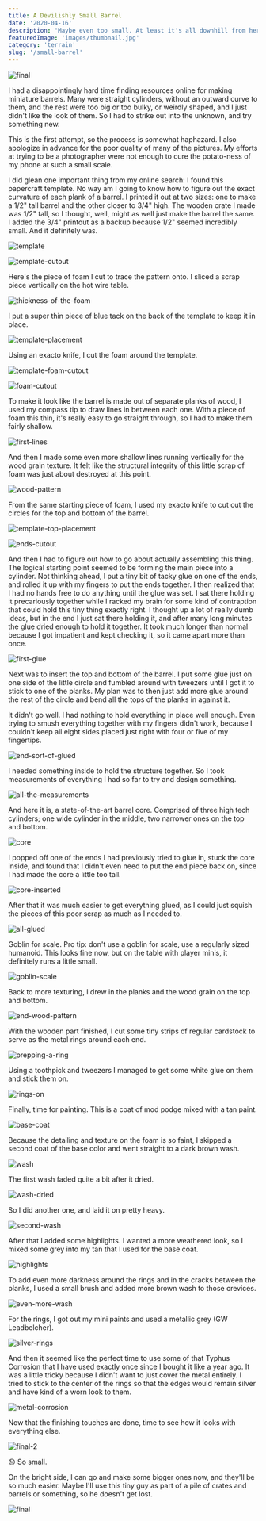 ```yaml
---
title: A Devilishly Small Barrel
date: '2020-04-16'
description: "Maybe even too small. At least it's all downhill from here."
featuredImage: 'images/thumbnail.jpg'
category: 'terrain'
slug: '/small-barrel'
---
```


![final](images/thumbnail.jpg)

I had a disappointingly hard time finding resources online for making miniature barrels. Many were straight cylinders, without an outward curve to them, and the rest were too big or too bulky, or weirdly shaped, and I just didn't like the look of them. So I had to strike out into the unknown, and try something new.

This is the first attempt, so the process is somewhat haphazard. I also apologize in advance for the poor quality of many of the pictures. My efforts at trying to be a photographer were not enough to cure the potato-ness of my phone at such a small scale.

I did glean one important thing from my online search: I found this papercraft template. No way am I going to know how to figure out the exact curvature of each plank of a barrel. I printed it out at two sizes: one to make a 1/2" tall barrel and the other closer to 3/4" high. The wooden crate I made was 1/2" tall, so I thought, well, might as well just make the barrel the same. I added the 3/4" printout as a backup because 1/2" seemed incredibly small. And it definitely was.

![template](images/template.jpg)

![template-cutout](images/template-cutout.jpg)

Here's the piece of foam I cut to trace the pattern onto. I sliced a scrap piece vertically on the hot wire table.

![thickness-of-the-foam](images/thickness-of-the-foam.jpg)

I put a super thin piece of blue tack on the back of the template to keep it in place.

![template-placement](images/template-placement.jpg)

Using an exacto knife, I cut the foam around the template.

![template-foam-cutout](images/template-foam-cutout.jpg)

![foam-cutout](images/foam-cutout.jpg)

To make it look like the barrel is made out of separate planks of wood, I used my compass tip to draw lines in between each one. With a piece of foam this thin, it's really easy to go straight through, so I had to make them fairly shallow.

![first-lines](images/first-lines.jpg)

And then I made some even more shallow lines running vertically for the wood grain texture. It felt like the structural integrity of this little scrap of foam was just about destroyed at this point.

![wood-pattern](images/wood-pattern.jpg)

From the same starting piece of foam, I used my exacto knife to cut out the circles for the top and bottom of the barrel.

![template-top-placement](images/template-top-placement.jpg)

![ends-cutout](images/ends-cutout.jpg)

And then I had to figure out how to go about actually assembling this thing. The logical starting point seemed to be forming the main piece into a cylinder. Not thinking ahead, I put a tiny bit of tacky glue on one of the ends, and rolled it up with my fingers to put the ends together. I then realized that I had no hands free to do anything until the glue was set. I sat there holding it precariously together while I racked my brain for some kind of contraption that could hold this tiny thing exactly right. I thought up a lot of really dumb ideas, but in the end I just sat there holding it, and after many long minutes the glue dried enough to hold it together. It took much longer than normal because I got impatient and kept checking it, so it came apart more than once.

![first-glue](images/first-glue.jpg)

Next was to insert the top and bottom of the barrel. I put some glue just on one side of the little circle and fumbled around with tweezers until I got it to stick to one of the planks. My plan was to then just add more glue around the rest of the circle and bend all the tops of the planks in against it.

It didn't go well. I had nothing to hold everything in place well enough. Even trying to smush everything together with my fingers didn't work, because I couldn't keep all eight sides placed just right with four or five of my fingertips.

![end-sort-of-glued](images/end-sort-of-glued.jpg)

I needed something inside to hold the structure together. So I took measurements of everything I had so far to try and design something.

![all-the-measurements](images/all-the-measurements.jpg)

And here it is, a state-of-the-art barrel core. Comprised of three high tech cylinders; one wide cylinder in the middle, two narrower ones on the top and bottom.

![core](images/core.jpg)

I popped off one of the ends I had previously tried to glue in, stuck the core inside, and found that I didn't even need to put the end piece back on, since I had made the core a little too tall.

![core-inserted](images/core-inserted.jpg)

After that it was much easier to get everything glued, as I could just squish the pieces of this poor scrap as much as I needed to.

![all-glued](images/all-glued.jpg)

Goblin for scale. Pro tip: don't use a goblin for scale, use a regularly sized humanoid. This looks fine now, but on the table with player minis, it definitely runs a little small.

![goblin-scale](images/goblin-scale.jpg)

Back to more texturing, I drew in the planks and the wood grain on the top and bottom.

![end-wood-pattern](images/end-wood-pattern.jpg)

With the wooden part finished, I cut some tiny strips of regular cardstock to serve as the metal rings around each end.

![prepping-a-ring](images/prepping-a-ring.jpg)

Using a toothpick and tweezers I managed to get some white glue on them and stick them on.

![rings-on](images/rings-on.jpg)

Finally, time for painting. This is a coat of mod podge mixed with a tan paint.

![base-coat](images/base-coat.jpg)

Because the detailing and texture on the foam is so faint, I skipped a second coat of the base color and went straight to a dark brown wash.

![wash](images/wash.jpg)

The first wash faded quite a bit after it dried.

![wash-dried](images/wash-dried.jpg)

So I did another one, and laid it on pretty heavy.

![second-wash](images/second-wash.jpg)

After that I added some highlights. I wanted a more weathered look, so I mixed some grey into my tan that I used for the base coat.

![highlights](images/highlights.jpg)

To add even more darkness around the rings and in the cracks between the planks, I used a small brush and added more brown wash to those crevices.

![even-more-wash](images/even-more-wash.jpg)

For the rings, I got out my mini paints and used a metallic grey (GW Leadbelcher).

![silver-rings](images/silver-rings.jpg)

And then it seemed like the perfect time to use some of that Typhus Corrosion that I have used exactly once since I bought it like a year ago. It was a little tricky because I didn't want to just cover the metal entirely. I tried to stick to the center of the rings so that the edges would remain silver and have kind of a worn look to them.

![metal-corrosion](images/metal-corrosion.jpg)

Now that the finishing touches are done, time to see how it looks with everything else.

![final-2](images/final-2.jpg)

😓 So small.

On the bright side, I can go and make some bigger ones now, and they'll be so much easier. Maybe I'll use this tiny guy as part of a pile of crates and barrels or something, so he doesn't get lost.

![final](images/final.jpg)
